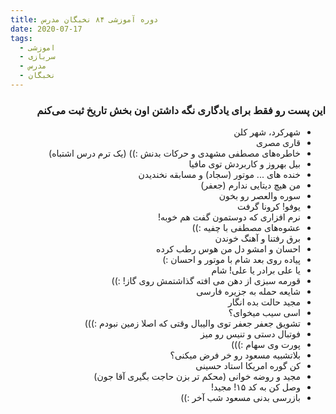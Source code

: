 ```yaml
---
title: دوره آموزشی ۸۴ نخبگان مدرس
date: 2020-07-17
tags:
  - اموزشی
  - سربازی
  - مدرس
  - نخبگان
---
```



<span dir="rtl" className="-vazir">

### این پست رو فقط برای یادگاری نگه داشتن اون بخش تاریخ ثبت می‌کنم


  - شهرکرد، شهر کلن
  - قاری مصری
  - خاطره‌های مصطفی مشهدی و حرکات بدنش :)) (یک ترم درس اشتباه)
  - بیل بهروز و کاربردش توی مافیا
  - خنده های ... موتور (سجاد) و مسابقه نخندیدن
  - من هیچ دیتایی ندارم (جعفر)
  - سوره والعصر رو بخون
  - یوفو! کرونا گرفت
  - نرم افزاری که دوستمون گفت هم خوبه!
  - عشوه‌های مصطفی با چفیه :))
  - برق رفتنا و آهنگ خوندن
  - احسان و امشو دل من هوس رطب کرده
  - پیاده روی بعد شام با موتور و احسان :)
  - یا علی برادر یا علی! شام
  - قورمه سبزی از دهن می افته گذاشتمش روی گاز! :))
  - شایعه حمله به جزیره فارسی
  - مجید حالت بده انگار
  - اسی سیب میخوای؟
  - تشویق جعفر جعفر توی والیبال وقتی که اصلا زمین نبودم‌ :)))
  - فوتبال دستی و تنیس رو میز
  - پورت وی سهام :)))
  - بلاتشبیه مسعود رو خر فرض میکنی؟
  - کن گوره امریکا استاد حسینی
  - مجید و روضه خوانی (محکم تر بزن حاجت بگیری آقا جون)
  - وصل کن به کد ۱۵! مجید!
  - بازرسی بدنی مسعود شب آخر :))
  
</span>
